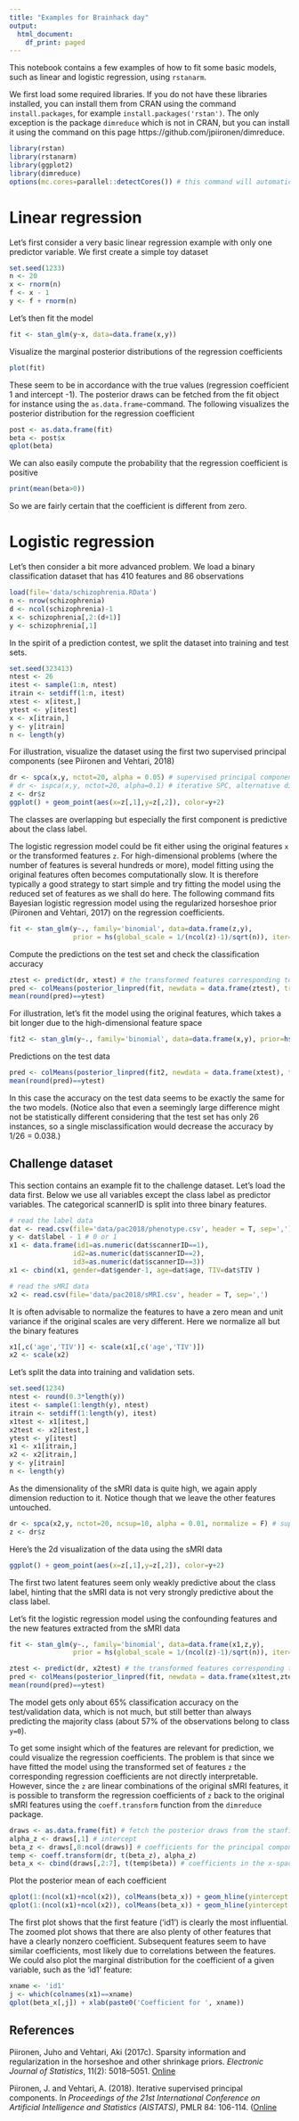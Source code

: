 ```yaml
---
title: "Examples for Brainhack day"
output:
  html_document:
    df_print: paged
---
```


This notebook contains a few examples of how to fit some basic models, such as linear and logistic regression, using ```rstanarm```.

We first load some required libraries. If you do not have these libraries installed, you can install them from CRAN using the command ```install.packages```, for example ```install.packages('rstan')```. The only exception is the package ```dimreduce``` which is not in CRAN, but you can install it using the command on this page https://github.com/jpiironen/dimreduce.

```r
library(rstan)
library(rstanarm)
library(ggplot2)
library(dimreduce)
options(mc.cores=parallel::detectCores()) # this command will automatically utilize multicore-cpu
```



# Linear regression

Let's first consider a very basic linear regression example with only one predictor variable.
We first create a simple toy dataset
```r
set.seed(1233)
n <- 20
x <- rnorm(n)
f <- x - 1 
y <- f + rnorm(n)
```

Let's then fit the model
```r
fit <- stan_glm(y~x, data=data.frame(x,y))
```
Visualize the marginal posterior distributions of the regression coefficients
```r
plot(fit)
```

These seem to be in accordance with the true values (regression coefficient 1 and intercept -1).
The posterior draws can be fetched from the fit object for instance using the ```as.data.frame```-command.
The following visualizes the posterior distribution for the regression coefficient
```r
post <- as.data.frame(fit)
beta <- post$x
qplot(beta)
```

We can also easily compute the probability that the regression coefficient is positive
```r
print(mean(beta>0))
```
So we are fairly certain that the coefficient is different from zero.


# Logistic regression

Let's then consider a bit more advanced problem. We load a binary classification dataset that has 410 features and 86 observations
```r
load(file='data/schizophrenia.RData')
n <- nrow(schizophrenia)
d <- ncol(schizophrenia)-1
x <- schizophrenia[,2:(d+1)]
y <- schizophrenia[,1]
```


In the spirit of a prediction contest, we split the dataset into training and test sets.
```r
set.seed(323413)
ntest <- 26
itest <- sample(1:n, ntest)
itrain <- setdiff(1:n, itest)
xtest <- x[itest,]
ytest <- y[itest]
x <- x[itrain,]
y <- y[itrain]
n <- length(y)
```


For illustration, visualize the dataset using the first two supervised principal components (see Piironen and Vehtari, 2018)
```r
dr <- spca(x,y, nctot=20, alpha = 0.05) # supervised principal components (SPC)
# dr <- ispca(x,y, nctot=20, alpha=0.1) # iterative SPC, alternative dimension reduction technique
z <- dr$z
ggplot() + geom_point(aes(x=z[,1],y=z[,2]), color=y+2)
```

The classes are overlapping but especially the first component is predictive about the class label.


The logistic regression model could be fit either using the original features ```x``` or the transformed features ```z```. For high-dimensional problems (where the number of features is several hundreds or more), model fitting using the original features often becomes computationally slow. It is therefore typically a good strategy to start simple and try fitting the model using the reduced set of features as we shall do here. The following command fits Bayesian logistic regression model using the regularized horseshoe prior (Piironen and Vehtari, 2017) on the regression coefficients.
```r
fit <- stan_glm(y~., family='binomial', data=data.frame(z,y), 
                prior = hs(global_scale = 1/(ncol(z)-1)/sqrt(n)), iter=500)
```
Compute the predictions on the test set and check the classification accuracy
```r
ztest <- predict(dr, xtest) # the transformed features corresponding to the test x
pred <- colMeans(posterior_linpred(fit, newdata = data.frame(ztest), transform = T))
mean(round(pred)==ytest)
```

For illustration, let's fit the model using the original features, which takes a bit longer due to the high-dimensional feature space
```r
fit2 <- stan_glm(y~., family='binomial', data=data.frame(x,y), prior=hs(global_scale = 1/(d-1)/sqrt(n), slab_df = 7), iter=500)
```

Predictions on the test data
```r
pred <- colMeans(posterior_linpred(fit2, newdata = data.frame(xtest), transform = T))
mean(round(pred)==ytest)
```
In this case the accuracy on the test data seems to be exactly the same for the two models. (Notice also that even a seemingly large difference might not be statistically different considering that the test set has only 26 instances, so a single misclassification would decrease the accuracy by 1/26 = 0.038.)









## Challenge dataset

This section contains an example fit to the challenge dataset. Let's load the data first. Below we use all variables except the class label as predictor variables. The categorical scannerID is split into three binary features.
```r
# read the label data
dat <- read.csv(file='data/pac2018/phenotype.csv', header = T, sep=',')
y <- dat$label - 1 # 0 or 1
x1 <- data.frame(id1=as.numeric(dat$scannerID==1),
                id2=as.numeric(dat$scannerID==2),
                id3=as.numeric(dat$scannerID==3))
x1 <- cbind(x1, gender=dat$gender-1, age=dat$age, TIV=dat$TIV )

# read the sMRI data
x2 <- read.csv(file='data/pac2018/sMRI.csv', header = T, sep=',')
```

It is often advisable to normalize the features to have a zero mean and unit variance if the original scales are very different. Here we normalize all but the binary features
```r
x1[,c('age','TIV')] <- scale(x1[,c('age','TIV')])
x2 <- scale(x2)
```


Let's split the data into training and validation sets.
```r
set.seed(1234)
ntest <- round(0.3*length(y))
itest <- sample(1:length(y), ntest)
itrain <- setdiff(1:length(y), itest)
x1test <- x1[itest,]
x2test <- x2[itest,]
ytest <- y[itest]
x1 <- x1[itrain,]
x2 <- x2[itrain,]
y <- y[itrain]
n <- length(y)
```


As the dimensionality of the sMRI data is quite high, we again apply dimension reduction to it. Notice though that we leave the other features untouched.
```r
dr <- spca(x2,y, nctot=20, ncsup=10, alpha = 0.01, normalize = F) # supervised principal components (SPC)
z <- dr$z
```
Here's the 2d visualization of the data using the sMRI data
```r
ggplot() + geom_point(aes(x=z[,1],y=z[,2]), color=y+2)
```

The first two latent features seem only weakly predictive about the class label, hinting that the sMRI data is not very strongly predictive about the class label.

Let's fit the logistic regression model using the confounding features and the new features extracted from the sMRI data
```r
fit <- stan_glm(y~., family='binomial', data=data.frame(x1,z,y), 
                prior = hs(global_scale = 1/(ncol(z)-1)/sqrt(n)), iter=300) # 
```


```r
ztest <- predict(dr, x2test) # the transformed features corresponding to the test x
pred <- colMeans(posterior_linpred(fit, newdata = data.frame(x1test,ztest), transform = T))
mean(round(pred)==ytest)
```
The model gets only about 65% classification accuracy on the test/validation data, which is not much, but still better than always predicting the majority class (about 57% of the observations belong to class ```y=0```).


To get some insight which of the features are relevant for prediction, we could visualize the regression coefficients. The problem is that since we have fitted the model using the transformed set of features ```z``` the corresponding regression coefficients are not directly interpretable. However, since the ```z``` are linear combinations of the original sMRI features, it is possible to transform the regression coefficients of ```z``` back to the original sMRI features  using the ```coeff.transform``` function from the ```dimreduce``` package.
```r
draws <- as.data.frame(fit) # fetch the posterior draws from the stanfit-object
alpha_z <- draws[,1] # intercept
beta_z <- draws[,8:ncol(draws)] # coefficients for the principal component features
temp <- coeff.transform(dr, t(beta_z), alpha_z)
beta_x <- cbind(draws[,2:7], t(temp$beta)) # coefficients in the x-space
```

Plot the posterior mean of each coefficient
```r
qplot(1:(ncol(x1)+ncol(x2)), colMeans(beta_x)) + geom_hline(yintercept = 0, linetype=2) + xlab('Feature') + ylab('Coefficient')
qplot(1:(ncol(x1)+ncol(x2)), colMeans(beta_x)) + geom_hline(yintercept = 0, linetype=2) + xlab('Feature') + ylab('Coefficient') + ylim(-0.2,0.2)
```

The first plot shows that the first feature ('id1') is clearly the most influential. The zoomed plot shows that there are also plenty of other features that have a clearly nonzero coefficient. Subsequent features seem to have similar coefficients, most likely due to correlations between the features.
We could also plot the marginal distribution for the coefficient of a given variable, such as the 'id1' feature:
```r
xname <- 'id1'
j <- which(colnames(x1)==xname)
qplot(beta_x[,j]) + xlab(paste0('Coefficient for ', xname))
```








## References 

Piironen, Juho and Vehtari, Aki (2017c). Sparsity information and regularization in the horseshoe and other shrinkage priors. _Electronic Journal of Statistics_, 11(2): 5018--5051. [Online](https://projecteuclid.org/euclid.ejs/1513306866#info)

Piironen, J. and Vehtari, A. (2018). Iterative supervised principal components. In _Proceedings of the 21st International Conference on Artificial Intelligence and Statistics (AISTATS)_, PMLR 84: 106-114. ([Online](https://proceedings.mlr.press/v84/piironen18a.html)

